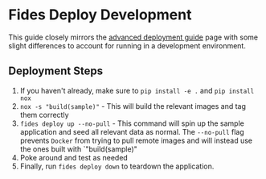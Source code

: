 # Fides Deploy Development

This guide closely mirrors the [advanced deployment guide](/docs/dev-docs/get-started/advanced) page with some slight differences to account for running in a development environment.

## Deployment Steps

1. If you haven't already, make sure to `pip install -e .` and `pip install nox`
1. `nox -s "build(sample)"` - This will build the relevant images and tag them correctly
1. `fides deploy up --no-pull` - This command will spin up the sample application and seed all relevant data as normal. The `--no-pull` flag prevents `Docker` from trying to pull remote images and will instead use the ones built with `"build(sample)"
1. Poke around and test as needed
1. Finally, run `fides deploy down` to teardown the application.
